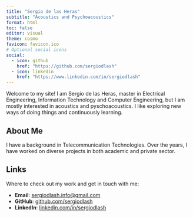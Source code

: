 ```yaml
---
title: "Sergio de las Heras"
subtitle: "Acoustics and Psychoacoustics"
format: html
toc: false
editor: visual
theme: cosmo
favicon: favicon.ico
# Optional social icons
social:
  - icon: github
    href: "https://github.com/sergiodlash"
  - icon: linkedin
    href: "https://www.linkedin.com/in/sergiodlash"
---
```


Welcome to my site! I am Sergio de las Heras, master in Electrical Engineering, Information Technology and Computer Engineering, but I am mostly interested in acoustics and pyschoacoustics. I like exploring new ways of doing things and continuously learning.

## About Me

I have a background in Telecommunication Technologies. Over the years, I have worked on diverse projects in both academic and private sector.

## Links

Where to check out my work and get in touch with me:

-   **Email**: [sergiodlash.info\@gmail.com](mailto:sergiodlash.info@gmail.com)
-   **GitHub**: [github.com/sergiodlash](https://github.com/sergiodlash)
-   **LinkedIn**: [linkedin.com/in/sergiodlash](https://www.linkedin.com/in/sergiodlash)
